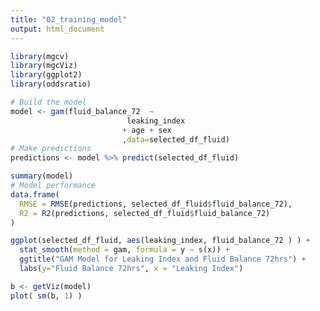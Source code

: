 ```yaml
---
title: "02_training_model"
output: html_document
---
```


```r
library(mgcv)
library(mgcViz)
library(ggplot2)
library(oddsratio)
```

```r
# Build the model
model <- gam(fluid_balance_72  ~
                          leaking_index
                         + age + sex
                         ,data=selected_df_fluid)
# Make predictions
predictions <- model %>% predict(selected_df_fluid)

summary(model)
# Model performance
data.frame(
  RMSE = RMSE(predictions, selected_df_fluid$fluid_balance_72),
  R2 = R2(predictions, selected_df_fluid$fluid_balance_72)
)

ggplot(selected_df_fluid, aes(leaking_index, fluid_balance_72 ) ) +
  stat_smooth(method = gam, formula = y ~ s(x)) + 
  ggtitle("GAM Model for Leaking Index and Fluid Balance 72hrs") +
  labs(y="Fluid Balance 72hrs", x = "Leaking Index")

b <- getViz(model)
plot( sm(b, 1) )
```

